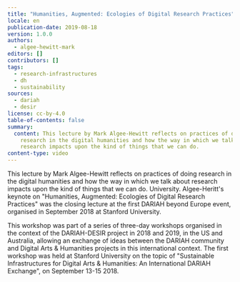 ```yaml
---
title: "Humanities, Augmented: Ecologies of Digital Research Practices"
locale: en
publication-date: 2019-08-18
version: 1.0.0
authors:
  - algee-hewitt-mark
editors: []
contributors: []
tags:
  - research-infrastructures
  - dh
  - sustainability
sources:
  - dariah
  - desir
license: cc-by-4.0
table-of-contents: false
summary:
  content: This lecture by Mark Algee-Hewitt reflects on practices of doing
    research in the digital humanities and how the way in which we talk about
    research impacts upon the kind of things that we can do.
content-type: video
---
```

This lecture by Mark Algee-Hewitt reflects on practices of doing research in the digital humanities and how the way in which we talk about research impacts upon the kind of things that we can do. University. Algee-Heritt's keynote on "Humanities, Augmented: Ecologies of Digital Research Practices" was the closing lecture at the first DARIAH beyond Europe event, organised in September 2018 at Stanford University.

This workshop was part of a series of three-day workshops organised in the context of the DARIAH-DESIR project in 2018 and 2019, in the US and Australia, allowing an exchange of ideas between the DARIAH community and Digital Arts & Humanities projects in this international context. The first workshop was held at Stanford University on the topic of "Sustainable Infrastructures for Digital Arts & Humanities: An International DARIAH Exchange", on September 13-15 2018.

<VideoCard provider="youtube" id="BhDB3IaLZNw" title="Humanities, Augmented" image="/assets/content/assets/en/resources/hosted/humanities-augmented-ecologies-of-digital-research-practices/ecologies-research-png" subtitle="Ecologies of Digital Research Practices" />
